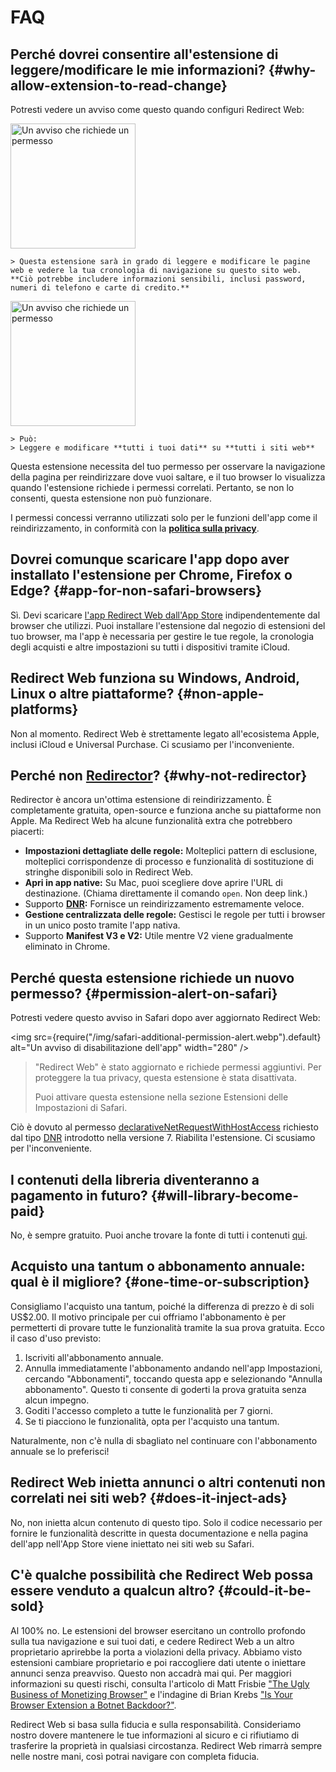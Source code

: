 
# FAQ

## Perché dovrei consentire all'estensione di leggere/modificare le mie informazioni? {#why-allow-extension-to-read-change}

Potresti vedere un avviso come questo quando configuri Redirect Web:

<IfBrowserStore stores='appStore'>
    <Image src={PermissionAlertSafari} alt="Un avviso che richiede un permesso" width="200" margin="0 0 16px 0" hasShadow />

    > Questa estensione sarà in grado di leggere e modificare le pagine web e vedere la tua cronologia di navigazione su questo sito web. **Ciò potrebbe includere informazioni sensibili, inclusi password, numeri di telefono e carte di credito.**
</IfBrowserStore>

<IfBrowserStore stores='appStore' includes={false}>
    <Image src={PermissionAlertChrome} alt="Un avviso che richiede un permesso" height="200" hasRoundedCorners hasShadow margin="0 0 16px 0" />

    > Può:  
    > Leggere e modificare **tutti i tuoi dati** su **tutti i siti web**
</IfBrowserStore>

Questa estensione necessita del tuo permesso per osservare la navigazione della pagina per reindirizzare dove vuoi saltare, e il tuo browser lo visualizza quando l'estensione richiede i permessi correlati. Pertanto, se non lo consenti, questa estensione non può funzionare.

I permessi concessi verranno utilizzati solo per le funzioni dell'app come il reindirizzamento, in conformità con la **[politica sulla privacy](./privacy-policy)**.

## Dovrei comunque scaricare l'app dopo aver installato l'estensione per Chrome, Firefox o Edge? {#app-for-non-safari-browsers}

Sì. Devi scaricare [l'app Redirect Web dall'App Store](https://apps.apple.com/app/id1571283503) indipendentemente dal browser che utilizzi. Puoi installare l'estensione dal negozio di estensioni del tuo browser, ma l'app è necessaria per gestire le tue regole, la cronologia degli acquisti e altre impostazioni su tutti i dispositivi tramite iCloud.

## Redirect Web funziona su Windows, Android, Linux o altre piattaforme? {#non-apple-platforms}

Non al momento. Redirect Web è strettamente legato all'ecosistema Apple, inclusi iCloud e Universal Purchase. Ci scusiamo per l'inconveniente.

## Perché non [Redirector](https://github.com/einaregilsson/Redirector)? {#why-not-redirector}

Redirector è ancora un'ottima estensione di reindirizzamento. È completamente gratuita, open-source e funziona anche su piattaforme non Apple. Ma Redirect Web ha alcune funzionalità extra che potrebbero piacerti:

* **Impostazioni dettagliate delle regole:** Molteplici pattern di esclusione, molteplici corrispondenze di processo e funzionalità di sostituzione di stringhe disponibili solo in Redirect Web.
* **Apri in app native:** Su Mac, puoi scegliere dove aprire l'URL di destinazione. (Chiama direttamente il comando `open`. Non deep link.)
* Supporto **[DNR](https://blog.mozilla.org/addons/2023/05/17/declarativenetrequest-available-in-firefox/):** Fornisce un reindirizzamento estremamente veloce.
* **Gestione centralizzata delle regole:** Gestisci le regole per tutti i browser in un unico posto tramite l'app nativa.
* Supporto **Manifest V3 e V2:** Utile mentre V2 viene gradualmente eliminato in Chrome.

## Perché questa estensione richiede un nuovo permesso? {#permission-alert-on-safari}

Potresti vedere questo avviso in Safari dopo aver aggiornato Redirect Web:

<img src={require("/img/safari-additional-permission-alert.webp").default} alt="Un avviso di disabilitazione dell'app" width="280" />

> "Redirect Web" è stato aggiornato e richiede permessi aggiuntivi. Per proteggere la tua privacy, questa estensione è stata disattivata.
>
> Puoi attivare questa estensione nella sezione Estensioni delle Impostazioni di Safari.

Ciò è dovuto al permesso [declarativeNetRequestWithHostAccess](https://developer.apple.com/documentation/safariservices/safari_web_extensions/blocking_content_with_your_safari_web_extension) richiesto dal tipo [DNR](./rule-settings#type) introdotto nella versione 7. Riabilita l'estensione. Ci scusiamo per l'inconveniente.

## I contenuti della libreria diventeranno a pagamento in futuro? {#will-library-become-paid}

No, è sempre gratuito. Puoi anche trovare la fonte di tutti i contenuti [qui](https://github.com/mshibanami/redirect-web/tree/main/library).

## Acquisto una tantum o abbonamento annuale: qual è il migliore? {#one-time-or-subscription}

Consigliamo l'acquisto una tantum, poiché la differenza di prezzo è di soli US$2.00.
Il motivo principale per cui offriamo l'abbonamento è per permetterti di provare tutte le funzionalità tramite la sua prova gratuita. Ecco il caso d'uso previsto:

1. Iscriviti all'abbonamento annuale.
2. Annulla immediatamente l'abbonamento andando nell'app Impostazioni, cercando "Abbonamenti", toccando questa app e selezionando "Annulla abbonamento". Questo ti consente di goderti la prova gratuita senza alcun impegno.
3. Goditi l'accesso completo a tutte le funzionalità per 7 giorni.
4. Se ti piacciono le funzionalità, opta per l'acquisto una tantum.

Naturalmente, non c'è nulla di sbagliato nel continuare con l'abbonamento annuale se lo preferisci!

## Redirect Web inietta annunci o altri contenuti non correlati nei siti web? {#does-it-inject-ads}

No, non inietta alcun contenuto di questo tipo. Solo il codice necessario per fornire le funzionalità descritte in questa documentazione e nella pagina dell'app nell'App Store viene iniettato nei siti web su Safari.

## C'è qualche possibilità che Redirect Web possa essere venduto a qualcun altro? {#could-it-be-sold}

Al 100% no. Le estensioni del browser esercitano un controllo profondo sulla tua navigazione e sui tuoi dati, e cedere Redirect Web a un altro proprietario aprirebbe la porta a violazioni della privacy. Abbiamo visto estensioni cambiare proprietario e poi raccogliere dati utente o iniettare annunci senza preavviso. Questo non accadrà mai qui. Per maggiori informazioni su questi rischi, consulta l'articolo di Matt Frisbie ["The Ugly Business of Monetizing Browser"](https://mattfrisbie.substack.com/p/the-ugly-business-of-monetizing-browser) e l'indagine di Brian Krebs ["Is Your Browser Extension a Botnet Backdoor?"](https://krebsonsecurity.com/2021/03/is-your-browser-extension-a-botnet-backdoor/).

Redirect Web si basa sulla fiducia e sulla responsabilità. Consideriamo nostro dovere mantenere le tue informazioni al sicuro e ci rifiutiamo di trasferire la proprietà in qualsiasi circostanza. Redirect Web rimarrà sempre nelle nostre mani, così potrai navigare con completa fiducia.
